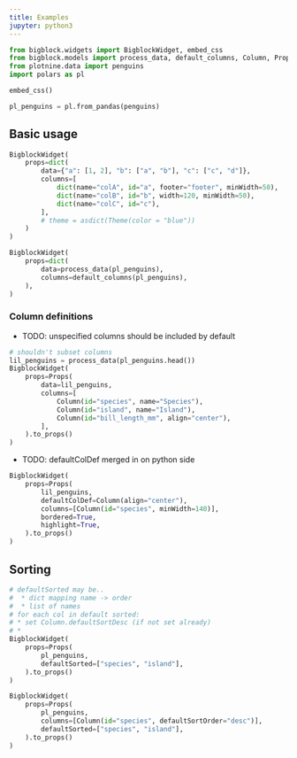 ```yaml
---
title: Examples
jupyter: python3
---
```



```python
from bigblock.widgets import BigblockWidget, embed_css
from bigblock.models import process_data, default_columns, Column, Props
from plotnine.data import penguins
import polars as pl

embed_css()

pl_penguins = pl.from_pandas(penguins)
```

## Basic usage

```python
BigblockWidget(
    props=dict(
        data={"a": [1, 2], "b": ["a", "b"], "c": ["c", "d"]},
        columns=[
            dict(name="colA", id="a", footer="footer", minWidth=50),
            dict(name="colB", id="b", width=120, minWidth=50),
            dict(name="colC", id="c"),
        ],
        # theme = asdict(Theme(color = "blue"))
    )
)

```


```python
BigblockWidget(
    props=dict(
        data=process_data(pl_penguins),
        columns=default_columns(pl_penguins),
    ),
)
```

### Column definitions

* TODO: unspecified columns should be included by default

```python
# shouldn't subset columns
lil_penguins = process_data(pl_penguins.head())
BigblockWidget(
    props=Props(
        data=lil_penguins,
        columns=[
            Column(id="species", name="Species"),
            Column(id="island", name="Island"),
            Column(id="bill_length_mm", align="center"),
        ],
    ).to_props()
)
```

* TODO: defaultColDef merged in on python side

```python
BigblockWidget(
    props=Props(
        lil_penguins,
        defaultColDef=Column(align="center"),
        columns=[Column(id="species", minWidth=140)],
        bordered=True,
        highlight=True,
    ).to_props()
)

```

## Sorting

```python
# defaultSorted may be..
#  * dict mapping name -> order
#  * list of names
# for each col in default sorted:
# * set Column.defaultSortDesc (if not set already)
# *
BigblockWidget(
    props=Props(
        pl_penguins,
        defaultSorted=["species", "island"],
    ).to_props()
)
```

```python
BigblockWidget(
    props=Props(
        pl_penguins,
        columns=[Column(id="species", defaultSortOrder="desc")],
        defaultSorted=["species", "island"],
    ).to_props()
)

```